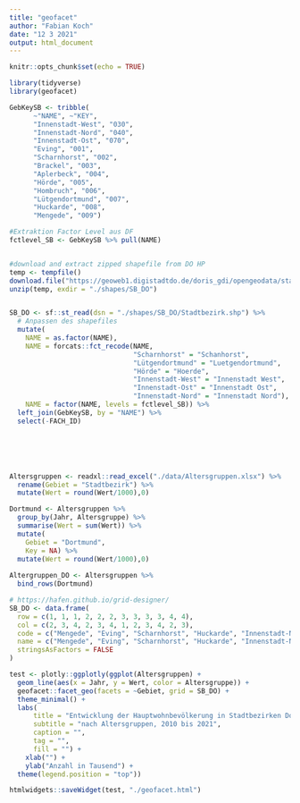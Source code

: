 ```yaml
---
title: "geofacet"
author: "Fabian Koch"
date: "12 3 2021"
output: html_document
---
```


```r
knitr::opts_chunk$set(echo = TRUE)
```

```r
library(tidyverse)
library(geofacet)
```

```r
GebKeySB <- tribble(
      ~"NAME", ~"KEY",
      "Innenstadt-West", "030",
      "Innenstadt-Nord", "040",
      "Innenstadt-Ost", "070",
      "Eving", "001",
      "Scharnhorst", "002",
      "Brackel", "003",
      "Aplerbeck", "004",
      "Hörde", "005",
      "Hombruch", "006",
      "Lütgendortmund", "007",
      "Huckarde", "008",
      "Mengede", "009")

#Extraktion Factor Level aus DF
fctlevel_SB <- GebKeySB %>% pull(NAME)


#download and extract zipped shapefile from DO HP
temp <- tempfile()
download.file("https://geoweb1.digistadtdo.de/doris_gdi/opengeodata/statistik/Stadtbezirk.zip",temp)
unzip(temp, exdir = "./shapes/SB_DO")


SB_DO <- sf::st_read(dsn = "./shapes/SB_DO/Stadtbezirk.shp") %>% 
  # Anpassen des shapefiles
  mutate(
    NAME = as.factor(NAME),
    NAME = forcats::fct_recode(NAME,
                               "Scharnhorst" = "Schanhorst",
                               "Lütgendortmund" = "Luetgendortmund",
                               "Hörde" = "Hoerde",
                               "Innenstadt-West" = "Innenstadt West",
                               "Innenstadt-Ost" = "Innenstadt Ost",
                               "Innenstadt-Nord" = "Innenstadt Nord"),
    NAME = factor(NAME, levels = fctlevel_SB)) %>% 
  left_join(GebKeySB, by = "NAME") %>% 
  select(-FACH_ID)






Altersgruppen <- readxl::read_excel("./data/Altersgruppen.xlsx") %>% 
  rename(Gebiet = "Stadtbezirk") %>% 
  mutate(Wert = round(Wert/1000),0)

Dortmund <- Altersgruppen %>% 
  group_by(Jahr, Altersgruppe) %>% 
  summarise(Wert = sum(Wert)) %>% 
  mutate(
    Gebiet = "Dortmund",
    Key = NA) %>% 
  mutate(Wert = round(Wert/1000),0)
  
Altergruppen_DO <- Altersgruppen %>% 
  bind_rows(Dortmund) 
```




```r
# https://hafen.github.io/grid-designer/
SB_DO <- data.frame(
  row = c(1, 1, 1, 2, 2, 2, 3, 3, 3, 3, 4, 4),
  col = c(2, 3, 4, 2, 3, 4, 1, 2, 3, 4, 2, 3),
  code = c("Mengede", "Eving", "Scharnhorst", "Huckarde", "Innenstadt-Nord", "Brackel", "Lütgendortmund", "Innenstadt-West", "Innenstadt-Ost", "Aplerbeck", "Hombruch", "Hörde"),
  name = c("Mengede", "Eving", "Scharnhorst", "Huckarde", "Innenstadt-Nord", "Brackel", "Lütgendortmund", "Innenstadt-West", "Innenstadt-Ost", "Aplerbeck", "Hombruch", "Hörde"),
  stringsAsFactors = FALSE
)

```


```r

test <- plotly::ggplotly(ggplot(Altersgruppen) +
  geom_line(aes(x = Jahr, y = Wert, color = Altersgruppe)) +
  geofacet::facet_geo(facets = ~Gebiet, grid = SB_DO) +
  theme_minimal() + 
  labs(
      title = "Entwicklung der Hauptwohnbevölkerung in Stadtbezirken Dortmunds",
      subtitle = "nach Altersgruppen, 2010 bis 2021",
      caption = "",
      tag = "",
      fill = "") +
    xlab("") +
    ylab("Anzahl in Tausend") +
  theme(legend.position = "top"))

htmlwidgets::saveWidget(test, "./geofacet.html")
```

